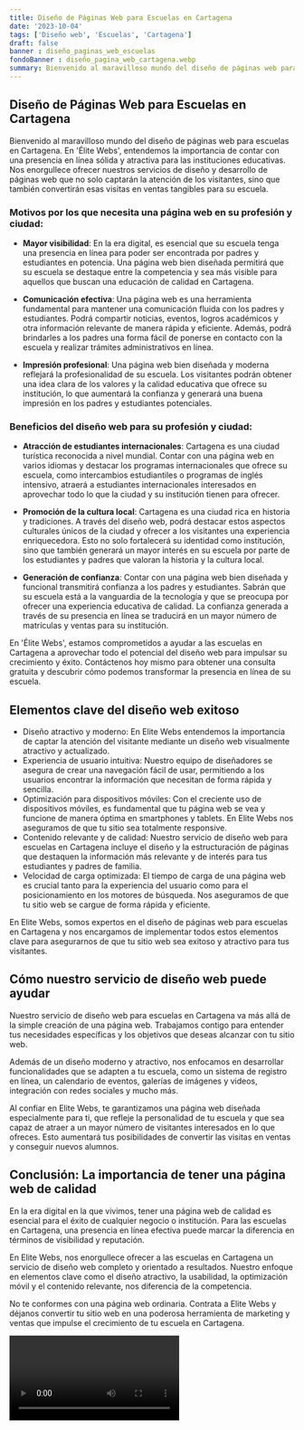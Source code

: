 ```yaml
---
title: Diseño de Páginas Web para Escuelas en Cartagena
date: '2023-10-04'
tags: ['Diseño web', 'Escuelas', 'Cartagena']
draft: false
banner : diseño_paginas_web_escuelas
fondoBanner : diseño_pagina_web_cartagena.webp
summary: Bienvenido al maravilloso mundo del diseño de páginas web para escuelas en Cartagena. En 'Élite Webs', entendemos la importancia de contar con una presencia en línea sólida y atractiva para las instituciones educativas. Nos enorgullece ofrecer nuestros servicios de diseño y desarrollo de páginas web que no solo captarán la atención de los visitantes, sino que también convertirán esas visitas en ventas tangibles para su escuela.
---
```


## Diseño de Páginas Web para Escuelas en Cartagena

Bienvenido al maravilloso mundo del diseño de páginas web para escuelas en Cartagena. En 'Élite Webs', entendemos la importancia de contar con una presencia en línea sólida y atractiva para las instituciones educativas. Nos enorgullece ofrecer nuestros servicios de diseño y desarrollo de páginas web que no solo captarán la atención de los visitantes, sino que también convertirán esas visitas en ventas tangibles para su escuela.

### Motivos por los que necesita una página web en su profesión y ciudad:

- **Mayor visibilidad**: En la era digital, es esencial que su escuela tenga una presencia en línea para poder ser encontrada por padres y estudiantes en potencia. Una página web bien diseñada permitirá que su escuela se destaque entre la competencia y sea más visible para aquellos que buscan una educación de calidad en Cartagena.

- **Comunicación efectiva**: Una página web es una herramienta fundamental para mantener una comunicación fluida con los padres y estudiantes. Podrá compartir noticias, eventos, logros académicos y otra información relevante de manera rápida y eficiente. Además, podrá brindarles a los padres una forma fácil de ponerse en contacto con la escuela y realizar trámites administrativos en línea.

- **Impresión profesional**: Una página web bien diseñada y moderna reflejará la profesionalidad de su escuela. Los visitantes podrán obtener una idea clara de los valores y la calidad educativa que ofrece su institución, lo que aumentará la confianza y generará una buena impresión en los padres y estudiantes potenciales.

### Beneficios del diseño web para su profesión y ciudad:

- **Atracción de estudiantes internacionales**: Cartagena es una ciudad turística reconocida a nivel mundial. Contar con una página web en varios idiomas y destacar los programas internacionales que ofrece su escuela, como intercambios estudiantiles o programas de inglés intensivo, atraerá a estudiantes internacionales interesados en aprovechar todo lo que la ciudad y su institución tienen para ofrecer.

- **Promoción de la cultura local**: Cartagena es una ciudad rica en historia y tradiciones. A través del diseño web, podrá destacar estos aspectos culturales únicos de la ciudad y ofrecer a los visitantes una experiencia enriquecedora. Esto no solo fortalecerá su identidad como institución, sino que también generará un mayor interés en su escuela por parte de los estudiantes y padres que valoran la historia y la cultura local.

- **Generación de confianza**: Contar con una página web bien diseñada y funcional transmitirá confianza a los padres y estudiantes. Sabrán que su escuela está a la vanguardia de la tecnología y que se preocupa por ofrecer una experiencia educativa de calidad. La confianza generada a través de su presencia en línea se traducirá en un mayor número de matrículas y ventas para su institución.

En 'Élite Webs', estamos comprometidos a ayudar a las escuelas en Cartagena a aprovechar todo el potencial del diseño web para impulsar su crecimiento y éxito. Contáctenos hoy mismo para obtener una consulta gratuita y descubrir cómo podemos transformar la presencia en línea de su escuela.

<GifSeo />

<Cta />

## Elementos clave del diseño web exitoso

- Diseño atractivo y moderno: En Elite Webs entendemos la importancia de captar la atención del visitante mediante un diseño web visualmente atractivo y actualizado.
- Experiencia de usuario intuitiva: Nuestro equipo de diseñadores se asegura de crear una navegación fácil de usar, permitiendo a los usuarios encontrar la información que necesitan de forma rápida y sencilla.
- Optimización para dispositivos móviles: Con el creciente uso de dispositivos móviles, es fundamental que tu página web se vea y funcione de manera óptima en smartphones y tablets. En Elite Webs nos aseguramos de que tu sitio sea totalmente responsive.
- Contenido relevante y de calidad: Nuestro servicio de diseño web para escuelas en Cartagena incluye el diseño y la estructuración de páginas que destaquen la información más relevante y de interés para tus estudiantes y padres de familia.
- Velocidad de carga optimizada: El tiempo de carga de una página web es crucial tanto para la experiencia del usuario como para el posicionamiento en los motores de búsqueda. Nos aseguramos de que tu sitio web se cargue de forma rápida y eficiente.

En Elite Webs, somos expertos en el diseño de páginas web para escuelas en Cartagena y nos encargamos de implementar todos estos elementos clave para asegurarnos de que tu sitio web sea exitoso y atractivo para tus visitantes.

## Cómo nuestro servicio de diseño web puede ayudar

Nuestro servicio de diseño web para escuelas en Cartagena va más allá de la simple creación de una página web. Trabajamos contigo para entender tus necesidades específicas y los objetivos que deseas alcanzar con tu sitio web.

Además de un diseño moderno y atractivo, nos enfocamos en desarrollar funcionalidades que se adapten a tu escuela, como un sistema de registro en línea, un calendario de eventos, galerías de imágenes y videos, integración con redes sociales y mucho más.

Al confiar en Elite Webs, te garantizamos una página web diseñada especialmente para ti, que refleje la personalidad de tu escuela y que sea capaz de atraer a un mayor número de visitantes interesados en lo que ofreces. Esto aumentará tus posibilidades de convertir las visitas en ventas y conseguir nuevos alumnos.
 
## Conclusión: La importancia de tener una página web de calidad

En la era digital en la que vivimos, tener una página web de calidad es esencial para el éxito de cualquier negocio o institución. Para las escuelas en Cartagena, una presencia en línea efectiva puede marcar la diferencia en términos de visibilidad y reputación.

En Elite Webs, nos enorgullece ofrecer a las escuelas en Cartagena un servicio de diseño web completo y orientado a resultados. Nuestro enfoque en elementos clave como el diseño atractivo, la usabilidad, la optimización móvil y el contenido relevante, nos diferencia de la competencia.

No te conformes con una página web ordinaria. Contrata a Elite Webs y déjanos convertir tu sitio web en una poderosa herramienta de marketing y ventas que impulse el crecimiento de tu escuela en Cartagena.

<Video />

<CtaBot job='Escuelas' city='Cartagena'/>

<Gmaps query='Cartagena+españa+maps' />